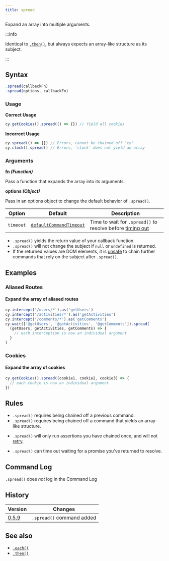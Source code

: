 ```yaml
---
title: spread
---
```


Expand an array into multiple arguments.

:::info

Identical to [`.then()`](/api/commands/then), but always expects an array-like
structure as its subject.

:::

## Syntax

```javascript
.spread(callbackFn)
.spread(options, callbackFn)
```

### Usage

<Icon name="check-circle" color="green" /> **Correct Usage**

```javascript
cy.getCookies().spread(() => {}) // Yield all cookies
```

<Icon name="exclamation-triangle" color="red" /> **Incorrect Usage**

```javascript
cy.spread(() => {}) // Errors, cannot be chained off 'cy'
cy.clock().spread() // Errors, 'clock' does not yield an array
```

### Arguments

<Icon name="angle-right" /> **fn _(Function)_**

Pass a function that expands the array into its arguments.

<Icon name="angle-right" /> **options _(Object)_**

Pass in an options object to change the default behavior of `.spread()`.

| Option    | Default                                                           | Description                                                            |
| --------- | ----------------------------------------------------------------- | ---------------------------------------------------------------------- |
| `timeout` | [`defaultCommandTimeout`](/app/references/configuration#Timeouts) | Time to wait for `.spread()` to resolve before [timing out](#Timeouts) |

<HeaderYields/>

- `.spread()` yields the return value of your callback function.
- `.spread()` wlll not change the subject if `null` or `undefined` is returned.
- If the returned values are DOM elements, it is
  [unsafe](/app/core-concepts/retry-ability#Only-queries-are-retried) to
  chain further commands that rely on the subject after `.spread()`.

## Examples

### Aliased Routes

#### Expand the array of aliased routes

```javascript
cy.intercept('/users/*').as('getUsers')
cy.intercept('/activities/*').as('getActivities')
cy.intercept('/comments/*').as('getComments')
cy.wait(['@getUsers', '@getActivities', '@getComments']).spread(
  (getUsers, getActivities, getComments) => {
    // each interception is now an individual argument
  }
)
```

### Cookies

#### Expand the array of cookies

```javascript
cy.getCookies().spread((cookie1, cookie2, cookie3) => {
  // each cookie is now an individual argument
})
```

## Rules

<HeaderRequirements/>

- `.spread()` requires being chained off a previous command.
- `.spread()` requires being chained off a command that yields an array-like
  structure.

<HeaderAssertions/>

- `.spread()` will only run assertions you have chained once, and will not
  [retry](/app/core-concepts/retry-ability).

<HeaderTimeouts/>

- `.spread()` can time out waiting for a promise you've returned to resolve.

## Command Log

`.spread()` does _not_ log in the Command Log

## History

| Version                                  | Changes                   |
| ---------------------------------------- | ------------------------- |
| [0.5.9](/app/references/changelog#0-5-9) | `.spread()` command added |

## See also

- [`.each()`](/api/commands/each)
- [`.then()`](/api/commands/then)
